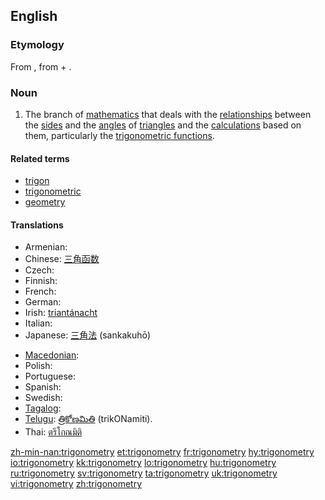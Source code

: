 ==English==

===Etymology===
From {{NL.}} {{term|trigonometria|lang=la}}, from {{etyl|grc}} {{term|τρίγωνον||triangle|sc=Polytonic|tr=trigōnon|lang=grc}} + {{term|-metria||-metry|lang=la}}.

===Noun===
{{wikipedia}}
{{en-noun|-}}

# {{mathematics}} The branch of [[mathematics]] that deals with the [[relationship]]s between the [[side]]s and the [[angle]]s of [[triangle]]s and the [[calculation]]s based on them, particularly the [[trigonometric function]]s.

====Related terms====
* [[trigon]]
* [[trigonometric]]
* [[geometry]]

====Translations====
{{trans-top|branch of matematics}}
* Armenian: {{t-|hy|եռանկյունաչափություն|tr=eṙankyunačap’ut’yun|sc=Armn|xs=Armenian}}
* Chinese: [[三角函数]]
* Czech: {{t+|cs|trigonometrie|f}}
* Finnish: {{t+|fi|trigonometria}}
* French: {{t+|fr|trigonométrie|f}}
* German: {{t+|de|Trigonometrie|f}}
* Irish: [[triantánacht]]
* Italian: {{t+|it|trigonometria|f}}
* Japanese: [[三角法]] (sankakuhō)
{{trans-mid}}
* [[Macedonian]]: {{t|mk|тригонометрија|f|tr=trigonométrija|sc=Cyrl|xs=Macedonian}}
* Polish: {{t-|pl|trygonometria|f}}
* Portuguese: {{t+|pt|trigonometria|f}}
* Spanish: {{t|es|trigonometría|f}}
* Swedish: {{t+|sv|trigonometri|c}}
* [[Tagalog]]: {{t|tl|tatsihan|xs=Tagalog}}
* [[Telugu]]: [[త్రికోణమితి]] (trikONamiti).
* Thai: [[ตรีโกณมิติ]]
{{trans-bottom}}

[[zh-min-nan:trigonometry]]
[[et:trigonometry]]
[[fr:trigonometry]]
[[hy:trigonometry]]
[[io:trigonometry]]
[[kk:trigonometry]]
[[lo:trigonometry]]
[[hu:trigonometry]]
[[ru:trigonometry]]
[[sv:trigonometry]]
[[ta:trigonometry]]
[[uk:trigonometry]]
[[vi:trigonometry]]
[[zh:trigonometry]]